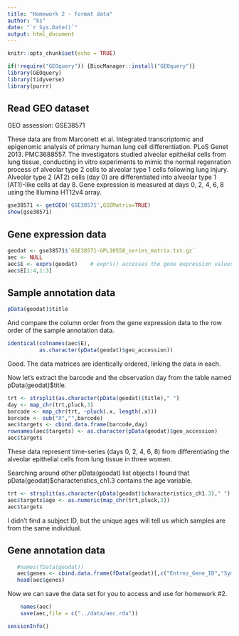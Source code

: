 ```yaml
---
title: "Homework 2 - format data"
author: "ks"
date: "`r Sys.Date()`"
output: html_document
---
```


```r
knitr::opts_chunk$set(echo = TRUE)
```

```r
if(!require("GEOquery")) {BiocManager::install("GEOquery")}
library(GEOquery)
library(tidyverse)
library(purrr)
```

## Read GEO dataset

GEO assession: GSE38571

These data are from Marconett et al. Integrated transcriptomic and epigenomic analysis of primary human lung cell differentiation. PLoS Genet 2013. PMC3688557. The investigators studied alveolar epithelial cells from lung tissue, conducting in vitro experiments to mimic the normal regenration process of alveolar type 2 cells to alveolar type 1 cells following lung injury. Alveolar type 2 (AT2) cells (day 0) are differentiated into alveolar type 1 (AT1)-like cells at day 8. Gene expression is measured at days 0, 2, 4, 6, 8 using the Illumina HT12v4 array.

```r
gse38571 <- getGEO('GSE38571',GSEMatrix=TRUE)
show(gse38571)
```

## Gene expression data

```r
geodat <- gse38571$`GSE38571-GPL10558_series_matrix.txt.gz`
aec <- NULL
aec$E <- exprs(geodat)    # exprs() accesses the gene expression values
aec$E[1:4,1:3] 
```

## Sample annotation data

```r
pData(geodat)$title 
```

And compare the column order from the gene expression data to the row order of the sample annotation data.

```r
identical(colnames(aec$E),
          as.character(pData(geodat)$geo_accession))
```

Good. The data matrices are identically ordered, linking the data in each.

Now let's extract the barcode and the observation day from the table named pData(geodat)$title.

```r
trt <- strsplit(as.character(pData(geodat)$title)," ")
day <- map_chr(trt,pluck,3)
barcode <- map_chr(trt, ~pluck(.x, length(.x)))
barcode <- sub("X","",barcode)
aec$targets <- cbind.data.frame(barcode,day)
rownames(aec$targets) <- as.character(pData(geodat)$geo_accession)
aec$targets
```

These data represent time-series (days 0, 2, 4, 6, 8) from differentiating the alveolar epithelial cells from lung tissue in three women. 

Searching around other pData(geodat) list objects I found that pData(geodat)$characteristics_ch1.3 contains the age variable.

```r
trt <- strsplit(as.character(pData(geodat)$characteristics_ch1.3)," ")
aec$targets$age <- as.numeric(map_chr(trt,pluck,3))
aec$targets
```

I didn't find a subject ID, but the unique ages will tell us which samples are from the same individual.  

## Gene annotation data

```r
   #names(fData(geodat))
   aec$genes <- cbind.data.frame(fData(geodat)[,c("Entrez_Gene_ID","Symbol")])
   head(aec$genes)
```

Now we can save the data set for you to access and use for homework #2.

```r
    names(aec)
    save(aec,file = c("../data/aec.rda"))
```

```r
sessionInfo()
```
